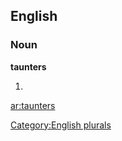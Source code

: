 
==English==

===Noun===
'''taunters'''

# {{plural of|[[taunter]]}}

[[Category:English plurals]]

[[ar:taunters]]